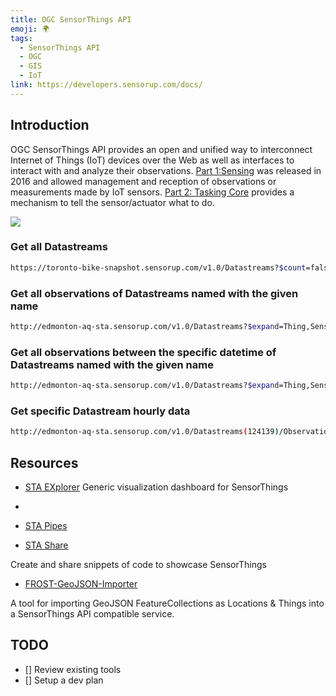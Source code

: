 ```yaml
---
title: OGC SensorThings API
emoji: 🌍
tags:
  - SensorThings API
  - OGC
  - GIS
  - IoT
link: https://developers.sensorup.com/docs/
---
```


## Introduction

OGC SensorThings API provides an open and unified way to interconnect Internet of Things (IoT) devices over the Web as well as interfaces to interact with and analyze their observations. <Highlight color="green">[Part 1:Sensing](https://docs.opengeospatial.org/is/15-078r6/15-078r6.html)</Highlight> was released in 2016 and allowed management and reception of observations or measurements made by IoT sensors. <Highlight color="green">[Part 2: Tasking Core](https://docs.opengeospatial.org/is/17-079r1/17-079r1.html)</Highlight> provides a mechanism to tell the sensor/actuator what to do.

![](https://external-content.duckduckgo.com/iu/?u=http%3A%2F%2Fwww.mdpi.com%2Fsensors%2Fsensors-16-01395%2Farticle_deploy%2Fhtml%2Fimages%2Fsensors-16-01395-g004.png&f=1&nofb=1)

### Get all Datastreams

```sh
https://toronto-bike-snapshot.sensorup.com/v1.0/Datastreams?$count=false&$expand=Thing/Locations,ObservedProperty,Observations($top=2000),Observations/FeatureOfInterest&$top=1
```

### Get all observations of Datastreams named with the given name

```sh
http://edmonton-aq-sta.sensorup.com/v1.0/Datastreams?$expand=Thing,Sensor,ObservedProperty,Observations,Observations%2FFeatureOfInterest&$filter=substringof('PM2.5',name)
```

### Get all observations between the specific datetime of Datastreams named with the given name

```sh
http://edmonton-aq-sta.sensorup.com/v1.0/Datastreams?$expand=Thing,Sensor,ObservedProperty,Observations,Observations%2FFeatureOfInterest&$filter=substringof('PM2.5',name) and Observations/phenomenonTime ge 2017-01-01T00:00:00.000Z and Observations/phenomenonTime le 2018-03-01T00:00:00.000Z
```

### Get specific Datastream hourly data

```sh
http://edmonton-aq-sta.sensorup.com/v1.0/Datastreams(124139)/Observations?$aggregate=mean_hour:America/Edmonton
```

## Resources

- [STA EXplorer](https://explorer.sensorup.com/?url=https://toronto-bike-snapshot.sensorup.com/v1.0) Generic visualization dashboard for SensorThings
-
- [STA Pipes](https://sdk.sensorup.com/app/pipes/#/)

- [STA Share](share.sensorup.com)

Create and share snippets of code to showcase SensorThings

- [FROST-GeoJSON-Importer](https://github.com/hylkevds/FROST-GeoJsonImporter)

A tool for importing GeoJSON FeatureCollections as Locations & Things into a SensorThings API compatible service.

## TODO

- [] Review existing tools
- [] Setup a dev plan
